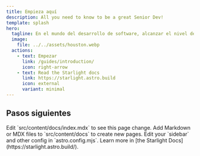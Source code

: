 ```yaml
---
title: Empieza aquí
description: All you need to know to be a great Senior Dev!
template: splash
hero:
  tagline: En el mundo del desarrollo de software, alcanzar el nivel de desarrollador senior no es solo un reconocimiento de habilidades técnicas avanzadas, sino también una responsabilidad significativa. Un buen desarrollador senior no solo escribe código eficiente y escalable, sino que también guía a los equipos, toma decisiones críticas y contribuye a la cultura de la empresa. Su experiencia y liderazgo pueden ser la diferencia entre el éxito y el fracaso de un proyecto. ¡Prepárate para descubrir cómo puedes marcar una verdadera diferencia en tu carrera y en tu equipo al convertirte en un desarrollador senior excepcional!
  image:
    file: ../../assets/houston.webp
  actions:
    - text: Empezar
      link: /guides/introduction/
      icon: right-arrow
    - text: Read the Starlight docs
      link: https://starlight.astro.build
      icon: external
      variant: minimal
---
```



## Pasos siguientes

<CardGrid stagger>
  <Card title="Update content" icon="pencil">
    Edit `src/content/docs/index.mdx` to see this page change.
  </Card>
  <Card title="Add new content" icon="add-document">
    Add Markdown or MDX files to `src/content/docs` to create new pages.
  </Card>
  <Card title="Configure your site" icon="setting">
    Edit your `sidebar` and other config in `astro.config.mjs`.
  </Card>
  <Card title="Read the docs" icon="open-book">
    Learn more in [the Starlight Docs](https://starlight.astro.build/).
  </Card>
</CardGrid>

